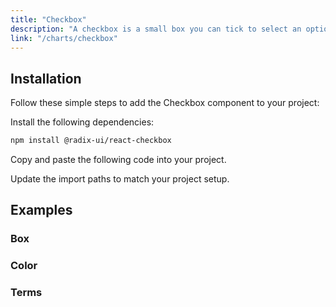```yaml
---
title: "Checkbox"
description: "A checkbox is a small box you can tick to select an option. It's either on or off."
link: "/charts/checkbox"
---
```


<ComponentPreview name="checkbox-demo" />

## Installation

Follow these simple steps to add the Checkbox component to your project:

<Steps>

<Step>Install the following dependencies:</Step>

```bash
npm install @radix-ui/react-checkbox
```

<Step>Copy and paste the following code into your project.</Step>

<CollapsibleSource name="checkbox" path="components/ui/checkbox.tsx" />

<Step>Update the import paths to match your project setup.</Step>

</Steps>

## Examples

### Box

<ComponentPreview name="checkbox-box" />

### Color

<ComponentPreview name="checkbox-color" />

### Terms

<ComponentPreview name="checkbox-terms" />
